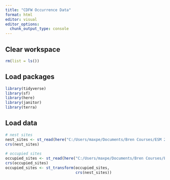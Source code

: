 ```yaml
---
title: "CDFW Occurrence Data"
format: html
editor: visual
editor_options: 
  chunk_output_type: console
---
```


## Clear workspace

```r
rm(list = ls())
```

## Load packages

```r
library(tidyverse)
library(sf)
library(here)
library(janitor)
library(terra)
```

## Load data

```r
# nest sites
nest_sites <- st_read(here("C:/Users/maxpe/Documents/Bren Courses/ESM 270p/data/raw_data/occurrence_data/cdfw/nest_sites/Nest_Trees.shp"))
crs(nest_sites)
                      
# occupied sites
occupied_sites <- st_read(here("C:/Users/maxpe/Documents/Bren Courses/ESM 270p/data/raw_data/occurrence_data/cdfw/occupied_sites/MAMU_MarbledMurrelet_OccupiedSites_Harvey2007_pt.shp"))
crs(occupied_sites)
occupied_sites <- st_transform(occupied_sites, 
                               crs(nest_sites))
```




















